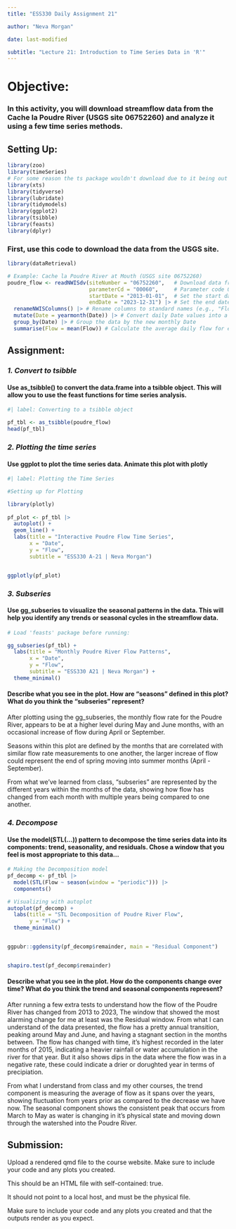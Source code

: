 ```yaml
---
title: "ESS330 Daily Assignment 21"

author: "Neva Morgan"

date: last-modified

subtitle: "Lecture 21: Introduction to Time Series Data in 'R'"
---
```


# **Objective:**
### In this activity, you will download streamflow data from the Cache la Poudre River (USGS site 06752260) and analyze it using a few time series methods.

## Setting Up:

```r

library(zoo)
library(timeSeries) 
# For some reason the ts package wouldn't download due to it being out of date or either my RStudio is out of date?
library(xts)
library(tidyverse)
library(lubridate)
library(tidymodels)
library(ggplot2)
library(tsibble)
library(feasts)
library(dplyr)

```

### First, use this code to download the data from the USGS site.
```r
library(dataRetrieval)

# Example: Cache la Poudre River at Mouth (USGS site 06752260)
poudre_flow <- readNWISdv(siteNumber = "06752260",   # Download data from USGS for site 06752260
                          parameterCd = "00060",     # Parameter code 00060 = discharge in cfs)
                          startDate = "2013-01-01",  # Set the start date
                          endDate = "2023-12-31") |> # Set the end date
  renameNWISColumns() |> # Rename columns to standard names (e.g., "Flow","Date")
  mutate(Date = yearmonth(Date)) |> # Convert daily Date values into a year-month format (e.g., "2023 Jan")
  group_by(Date) |> # Group the data by the new monthly Date
  summarise(Flow = mean(Flow)) # Calculate the average daily flow for each month

```


## Assignment:

### *1. Convert to tsibble*

#### Use as_tsibble() to convert the data.frame into a tsibble object. This will allow you to use the feast functions for time series analysis.

```r
#| label: Converting to a tsibble object

pf_tbl <- as_tsibble(poudre_flow)
head(pf_tbl)

```



### *2. Plotting the time series*

#### Use ggplot to plot the time series data. Animate this plot with plotly

```r
#| label: Plotting the Time Series

#Setting up for Plotting

library(plotly)
 
pf_plot <- pf_tbl |>
  autoplot() +
  geom_line() +
  labs(title = "Interactive Poudre Flow Time Series",
       x = "Date",
       y = "Flow",
       subtitle = "ESS330 A-21 | Neva Morgan")


ggplotly(pf_plot)
```


### *3. Subseries*

#### Use gg_subseries to visualize the seasonal patterns in the data. This will help you identify any trends or seasonal cycles in the streamflow data.

```r
# Load 'feasts' package before running:

gg_subseries(pf_tbl) +
  labs(title = "Monthly Poudre River Flow Patterns",
       x = "Date",
       y = "Flow",
       subtitle = "ESS330 A21 | Neva Morgan") +
  theme_minimal()

```

#### Describe what you see in the plot. How are “seasons” defined in this plot? What do you think the “subseries” represent?

After plotting using the gg_subseries, the monthly flow rate for the Poudre River, appears to be at a higher level during May and June months, with an occasional increase of flow during April or September. 

Seasons within this plot are defined by the months that are correlated with similar flow rate measurements to one another, the larger increae of flow could represent the end of spring moving into summer months (April - September). 

From what we've learned from class, "subseries" are represented by the different years within the months of the data, showing how flow has changed from each month with multiple years being compared to one another.


### *4. Decompose*

#### Use the model(STL(...)) pattern to decompose the time series data into its components: trend, seasonality, and residuals. Chose a window that you feel is most appropriate to this data…

```r

# Making the Decomposition model
pf_decomp <- pf_tbl |>
  model(STL(Flow ~ season(window = "periodic"))) |>
  components()

# Visualizing with autoplot
autoplot(pf_decomp) +
  labs(title = "STL Decomposition of Poudre River Flow", 
       y = "Flow") +
  theme_minimal()


ggpubr::ggdensity(pf_decomp$remainder, main = "Residual Component")


shapiro.test(pf_decomp$remainder)
```


#### Describe what you see in the plot. How do the components change over time? What do you think the trend and seasonal components represent?

After running a few extra tests to understand how the flow of the Poudre River has changed from 2013 to 2023, The window that showed the most alarming change for me at least was the Residual window. From what I can understand of the data presented, the flow has a pretty annual transition, peaking around May and June, and having a stagnant section in the months between. The flow has changed with time, it's highest recorded in the later months of 2015, indicating a heavier rainfall or water accumulation in the river for that year. But it also shows dips in the data where the flow was in a negative rate, these could indicate a drier or dorughted year in terms of precipiation. 

From what I understand from class and my other courses, the trend component is measuring the average of flow as it spans over the years, showing fluctuation from years prior as compared to the decrease we have now. The seasonal component shows the consistent peak that occurs from March to May as water is changing in it's physical state and moving down through the watershed into the Poudre River.


## **Submission:**

Upload a rendered qmd file to the course website. Make sure to include your code and any plots you created.

This should be an HTML file with self-contained: true.

It should not point to a local host, and must be the physical file.

Make sure to include your code and any plots you created and that the outputs render as you expect.


